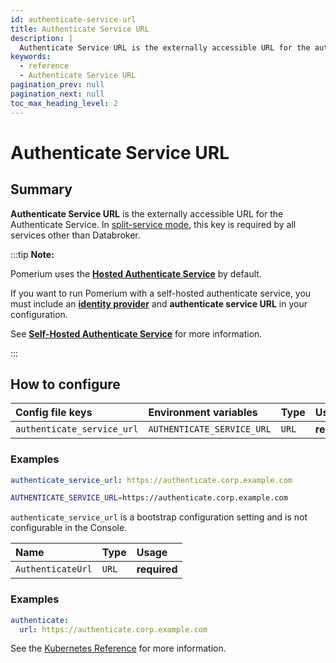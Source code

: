 ```yaml
---
id: authenticate-service-url
title: Authenticate Service URL
description: |
  Authenticate Service URL is the externally accessible URL for the authenticate service.
keywords:
  - reference
  - Authenticate Service URL
pagination_prev: null
pagination_next: null
toc_max_heading_level: 2
---
```



# Authenticate Service URL

## Summary

**Authenticate Service URL** is the externally accessible URL for the Authenticate Service. In [split-service mode](/docs/internals/configuration#all-in-one-vs-split-service-mode), this key is required by all services other than Databroker.

:::tip **Note:**

Pomerium uses the [**Hosted Authenticate Service**](/docs/capabilities/hosted-authenticate-service) by default.

If you want to run Pomerium with a self-hosted authenticate service, you must include an [**identity provider**](/docs/identity-providers) and **authenticate service URL** in your configuration.

See [**Self-Hosted Authenticate Service**](/docs/capabilities/self-hosted-authenticate-service) for more information.

:::

## How to configure

<Tabs>
<TabItem value="Core" label="Core">

| **Config file keys** | **Environment variables** | **Type** | **Usage** |
| :-- | :-- | :-- | :-- |
| `authenticate_service_url` | `AUTHENTICATE_SERVICE_URL` | `URL` | **required** |

### Examples

```yaml
authenticate_service_url: https://authenticate.corp.example.com
```

```bash
AUTHENTICATE_SERVICE_URL=https://authenticate.corp.example.com
```

</TabItem>
<TabItem value="Enterprise" label="Enterprise">

`authenticate_service_url` is a bootstrap configuration setting and is not configurable in the Console.

</TabItem>
<TabItem value="Kubernetes" label="Kubernetes">

| **Name**          | **Type** | **Usage**    |
| :---------------- | :------- | :----------- |
| `AuthenticateUrl` | `URL`    | **required** |

### Examples

```yaml
authenticate: 
  url: https://authenticate.corp.example.com
```

See the [Kubernetes Reference](/docs/deploy/k8s/reference#authenticate) for more information.

</TabItem>
</Tabs>
